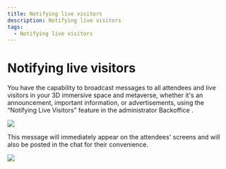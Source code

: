 ```yaml
---
title: Notifying live visitors
description: Notifying live visitors
tags:
  - Notifying live visitors
---
```


# **Notifying live visitors**

You have the capability to broadcast messages to all attendees and live visitors in your 3D immersive space and metaverse, whether it's an announcement, important information, or advertisements, using the “Notifying Live Visitors” feature in the administrator Backoffice .

 ![](/img/Marvaimages/Documentationnotifyinglivevisitors.jpg)

This message will immediately appear on the attendees' screens and will also be posted in the chat for their convenience.

![](/img/Marvaimages/Documentationnotifyinglivevisitors1.jpg)
